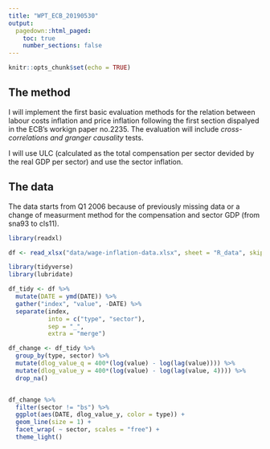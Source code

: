 ```yaml
---
title: "WPT_ECB_20190530"
output:
  pagedown::html_paged: 
    toc: true
    number_sections: false
---
```


```r
knitr::opts_chunk$set(echo = TRUE)
```

## The method

I will implement the first basic evaluation methods for the relation between labour costs inflation and price inflation following the first section dispalyed in the ECB's workign paper no.2235. The evaluation will include *cross-correlations and granger causality* tests.

I will use ULC (calculated as the total compensation per sector devided by the real GDP per sector) and use the sector inflation.

## The data
The data starts from Q1 2006 because of previously missing data or a change of measurment method for the compensation and sector GDP (from sna93 to cls11).


```r

library(readxl)

df <- read_xlsx("data/wage-inflation-data.xlsx", sheet = "R_data", skip = 1)

```


```r
library(tidyverse)
library(lubridate)

df_tidy <- df %>% 
  mutate(DATE = ymd(DATE)) %>% 
  gather("index", "value", -DATE) %>% 
  separate(index,
           into = c("type", "sector"),
           sep = "_",
           extra = "merge")


```



```r

df_change <- df_tidy %>% 
  group_by(type, sector) %>% 
  mutate(dlog_value_q = 400*(log(value) - log(lag(value)))) %>% 
  mutate(dlog_value_y = 400*(log(value) - log(lag(value, 4)))) %>% 
  drop_na()


df_change %>% 
  filter(sector != "bs") %>% 
  ggplot(aes(DATE, dlog_value_y, color = type)) +
  geom_line(size = 1) +
  facet_wrap( ~ sector, scales = "free") +
  theme_light()
  

```



